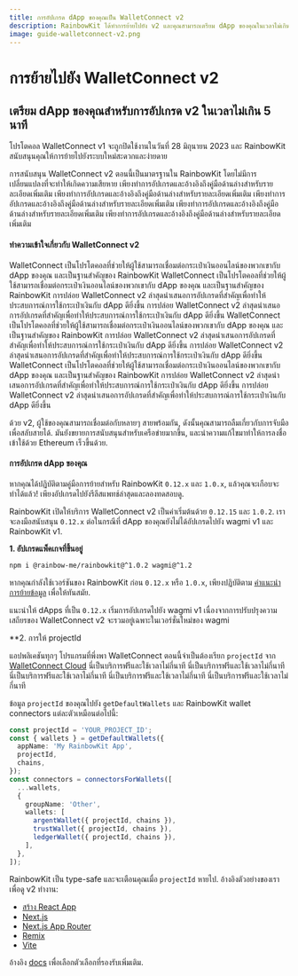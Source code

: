 ```yaml
---
title: การอัปเกรด dApp ของคุณเป็น WalletConnect v2
description: RainbowKit ได้ทำการย้ายไปยัง v2 และคุณสามารถเตรียม dApp ของคุณในเวลาไม่เกิน 5 นาที
image: guide-walletconnect-v2.png
---
```


# การย้ายไปยัง WalletConnect v2

## เตรียม dApp ของคุณสำหรับการอัปเกรด v2 ในเวลาไม่เกิน 5 นาที

โปรโตคอล WalletConnect v1 จะถูกปิดใช้งานในวันที่ 28 มิถุนายน 2023 และ RainbowKit สนับสนุนคุณให้การย้ายไปยังระบบใหม่สะดวกและง่ายดาย

การสนับสนุน WalletConnect v2 ตอนนี้เป็นมาตรฐานใน RainbowKit โดยไม่มีการเปลี่ยนแปลงที่จะทำให้เกิดความเสียหาย เพียงทำการอัปเกรดและอ้างอิงถึงคู่มือด้านล่างสำหรับรายละเอียดเพิ่มเติม เพียงทำการอัปเกรดและอ้างอิงถึงคู่มือด้านล่างสำหรับรายละเอียดเพิ่มเติม เพียงทำการอัปเกรดและอ้างอิงถึงคู่มือด้านล่างสำหรับรายละเอียดเพิ่มเติม เพียงทำการอัปเกรดและอ้างอิงถึงคู่มือด้านล่างสำหรับรายละเอียดเพิ่มเติม เพียงทำการอัปเกรดและอ้างอิงถึงคู่มือด้านล่างสำหรับรายละเอียดเพิ่มเติม

#### ทำความเข้าใจเกี่ยวกับ WalletConnect v2

WalletConnect เป็นโปรโตคอลที่ช่วยให้ผู้ใช้สามารถเชื่อมต่อกระเป๋าเงินออนไลน์ของพวกเขากับ dApp ของคุณ และเป็นฐานสำคัญของ RainbowKit WalletConnect เป็นโปรโตคอลที่ช่วยให้ผู้ใช้สามารถเชื่อมต่อกระเป๋าเงินออนไลน์ของพวกเขากับ dApp ของคุณ และเป็นฐานสำคัญของ RainbowKit การปล่อย WalletConnect v2 ล่าสุดนำเสนอการอัปเกรดที่สำคัญเพื่อทำให้ประสบการณ์การใช้กระเป๋าเงินกับ dApp ดียิ่งขึ้น การปล่อย WalletConnect v2 ล่าสุดนำเสนอการอัปเกรดที่สำคัญเพื่อทำให้ประสบการณ์การใช้กระเป๋าเงินกับ dApp ดียิ่งขึ้น WalletConnect เป็นโปรโตคอลที่ช่วยให้ผู้ใช้สามารถเชื่อมต่อกระเป๋าเงินออนไลน์ของพวกเขากับ dApp ของคุณ และเป็นฐานสำคัญของ RainbowKit การปล่อย WalletConnect v2 ล่าสุดนำเสนอการอัปเกรดที่สำคัญเพื่อทำให้ประสบการณ์การใช้กระเป๋าเงินกับ dApp ดียิ่งขึ้น การปล่อย WalletConnect v2 ล่าสุดนำเสนอการอัปเกรดที่สำคัญเพื่อทำให้ประสบการณ์การใช้กระเป๋าเงินกับ dApp ดียิ่งขึ้น WalletConnect เป็นโปรโตคอลที่ช่วยให้ผู้ใช้สามารถเชื่อมต่อกระเป๋าเงินออนไลน์ของพวกเขากับ dApp ของคุณ และเป็นฐานสำคัญของ RainbowKit การปล่อย WalletConnect v2 ล่าสุดนำเสนอการอัปเกรดที่สำคัญเพื่อทำให้ประสบการณ์การใช้กระเป๋าเงินกับ dApp ดียิ่งขึ้น การปล่อย WalletConnect v2 ล่าสุดนำเสนอการอัปเกรดที่สำคัญเพื่อทำให้ประสบการณ์การใช้กระเป๋าเงินกับ dApp ดียิ่งขึ้น

ด้วย v2, ผู้ใช้ของคุณสามารถเชื่อมต่อกับหลายๆ สายพร้อมกัน, ดังนั้นคุณสามารถลืมเกี่ยวกับการจับมือเพื่อสลับสายได้. มันยังขยายการสนับสนุนสำหรับเครือข่ายมากขึ้น, และนำความแก้ไขมาทำให้การลงชื่อเข้าใช้ด้วย Ethereum เร็วขึ้นด้วย.

#### การอัปเกรด dApp ของคุณ

หากคุณได้ปฏิบัติตามคู่มือการย้ายสำหรับ RainbowKit `0.12.x` และ `1.0.x`, แล้วคุณจะเกือบจะทำได้แล้ว! เพียงอัปเกรดไปยังรีลีสแพทช์ล่าสุดและลองทดสอบดู.

RainbowKit เปิดให้บริการ WalletConnect v2 เป็นค่าเริ่มต้นด้วย `0.12.15` และ `1.0.2`. เราจะลงมือสนับสนุน `0.12.x` ต่อในกรณีที่ dApp ของคุณยังไม่ได้อัปเกรดไปยัง wagmi v1 และ RainbowKit v1.

**1. อัปเกรดแพ็คเกจที่ขึ้นอยู่**

```bash
npm i @rainbow-me/rainbowkit@^1.0.2 wagmi@^1.2
```

หากคุณกำลังใช้เวอร์ชันของ RainbowKit ก่อน `0.12.x` หรือ `1.0.x`, เพียงปฏิบัติตาม [คำแนะนำการย้ายข้อมูล](/docs/migration-guide) เพื่อให้ทันสมัย.

แนะนำให้ dApps ที่เป็น `0.12.x` เริ่มการอัปเกรดไปยัง wagmi v1 เนื่องจากการปรับปรุงความเสถียรของ WalletConnect v2 จะรวมอยู่เฉพาะในเวอร์ชั่นใหม่ของ wagmi

\*\*2. การให้ projectId

แอปพลิเคชันทุกๆ โปรแกรมที่พึ่งพา WalletConnect ตอนนี้จำเป็นต้องเรียก `projectId` จาก [WalletConnect Cloud](https://cloud.walletconnect.com/) นี่เป็นบริการฟรีและใช้เวลาไม่กี่นาที นี่เป็นบริการฟรีและใช้เวลาไม่กี่นาที นี่เป็นบริการฟรีและใช้เวลาไม่กี่นาที นี่เป็นบริการฟรีและใช้เวลาไม่กี่นาที นี่เป็นบริการฟรีและใช้เวลาไม่กี่นาที

ข้อมูล `projectId` ของคุณไปยัง `getDefaultWallets` และ RainbowKit wallet connectors แต่ละตัวเหมือนต่อไปนี้:

```ts
const projectId = 'YOUR_PROJECT_ID';
const { wallets } = getDefaultWallets({
  appName: 'My RainbowKit App',
  projectId,
  chains,
});
const connectors = connectorsForWallets([
  ...wallets,
  {
    groupName: 'Other',
    wallets: [
      argentWallet({ projectId, chains }),
      trustWallet({ projectId, chains }),
      ledgerWallet({ projectId, chains }),
    ],
  },
]);
```

RainbowKit เป็น type-safe และจะเตือนคุณเมื่อ `projectId` หายไป. อ้างอิงตัวอย่างของเราเพื่อดู v2 ทำงาน:

- [สร้าง React App](https://codesandbox.io/p/sandbox/github/rainbow-me/rainbowkit/tree/main/examples/with-create-react-app)
- [Next.js](https://codesandbox.io/p/sandbox/github/rainbow-me/rainbowkit/tree/main/examples/with-next)
- [Next.js App Router](https://codesandbox.io/p/sandbox/github/rainbow-me/rainbowkit/tree/main/examples/with-next-app)
- [Remix](https://codesandbox.io/p/sandbox/github/rainbow-me/rainbowkit/tree/main/examples/with-remix)
- [Vite](https://codesandbox.io/p/sandbox/github/rainbow-me/rainbowkit/tree/main/examples/with-vite)

อ้างอิง [docs](https://www.rainbowkit.com/docs/custom-wallet-list#walletconnect) เพื่อเลือกตัวเลือกที่รองรับเพิ่มเติม.
